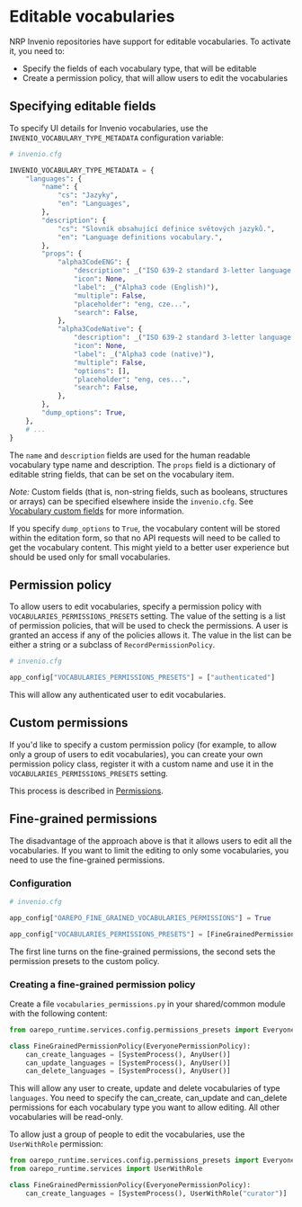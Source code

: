 
# Editable vocabularies  <Difficulty level="intermediate" />

NRP Invenio repositories have support for editable vocabularies. To activate it, you need to:

* Specify the fields of each vocabulary type, that will be editable
* Create a permission policy, that will allow users to edit the vocabularies

## Specifying editable fields

To specify UI details for Invenio vocabularies, use the `INVENIO_VOCABULARY_TYPE_METADATA` configuration variable:

```python
# invenio.cfg

INVENIO_VOCABULARY_TYPE_METADATA = {
    "languages": {
        "name": {
            "cs": "Jazyky",
            "en": "Languages",
        },
        "description": {
            "cs": "Slovník obsahující definice světových jazyků.",
            "en": "Language definitions vocabulary.",
        },
        "props": {
            "alpha3CodeENG": {
                "description": _("ISO 639-2 standard 3-letter language code"),
                "icon": None,
                "label": _("Alpha3 code (English)"),
                "multiple": False,
                "placeholder": "eng, cze...",
                "search": False,
            },
            "alpha3CodeNative": {
                "description": _("ISO 639-2 standard 3-letter language code"),
                "icon": None,
                "label": _("Alpha3 code (native)"),
                "multiple": False,
                "options": [],
                "placeholder": "eng, ces...",
                "search": False,
            },
        },
        "dump_options": True,
    },
    # ...
}
```

The `name` and `description` fields are used for the human readable vocabulary type name and description.
The `props` field is a dictionary of editable string fields, that can be set on the vocabulary item.

*Note:* Custom fields (that is, non-string fields, such as booleans, structures or arrays) can be specified elsewhere
inside the `invenio.cfg`. See [Vocabulary custom fields](/customize/vocabularies/custom_fields.mdx) for more information.

If you specify `dump_options` to `True`, the vocabulary content will be stored within the editation form,
so that no API requests will need to be called to get the vocabulary content. This might yield to a better user experience
but should be used only for small vocabularies.

## Permission policy

To allow users to edit vocabularies, specify a permission policy with `VOCABULARIES_PERMISSIONS_PRESETS` setting.
The value of the setting is a list of permission policies, that will be used to check the permissions.
A user is granted an access if any of the policies allows it. The value in the list can be either a string
or a subclass of `RecordPermissionPolicy`.

```python
# invenio.cfg

app_config["VOCABULARIES_PERMISSIONS_PRESETS"] = ["authenticated"]
```

This will allow any authenticated user to edit vocabularies.

## Custom permissions

If you'd like to specify a custom permission policy (for example,
to allow only a group of users to edit vocabularies), you can create
your own permission policy class, register it with a custom name and
use it in the `VOCABULARIES_PERMISSIONS_PRESETS` setting.

This process is described in [Permissions](/customize/record/permissions.mdx).


## Fine-grained permissions

The disadvantage of the approach above is that it allows users to edit all the vocabularies.
If you want to limit the editing to only some vocabularies, you need to use the fine-grained permissions.

### Configuration

```python
# invenio.cfg

app_config["OAREPO_FINE_GRAINED_VOCABULARIES_PERMISSIONS"] = True

app_config["VOCABULARIES_PERMISSIONS_PRESETS"] = [FineGrainedPermissionPolicy]
```

The first line turns on the fine-grained permissions, the second sets the permission presets to the custom policy.

### Creating a fine-grained permission policy

Create a file `vocabularies_permissions.py` in your shared/common module with the following content:

```python
from oarepo_runtime.services.config.permissions_presets import EveryonePermissionPolicy

class FineGrainedPermissionPolicy(EveryonePermissionPolicy):
    can_create_languages = [SystemProcess(), AnyUser()]
    can_update_languages = [SystemProcess(), AnyUser()]
    can_delete_languages = [SystemProcess(), AnyUser()]
```

This will allow any user to create, update and delete vocabularies of type `languages`. You need to specify the
can_create, can_update and can_delete permissions for each vocabulary type you want to allow editing. All other
vocabularies will be read-only.

To allow just a group of people to edit the vocabularies, use the `UserWithRole` permission:

```python
from oarepo_runtime.services.config.permissions_presets import EveryonePermissionPolicy
from oarepo_runtime.services import UserWithRole

class FineGrainedPermissionPolicy(EveryonePermissionPolicy):
    can_create_languages = [SystemProcess(), UserWithRole("curator")]
```
